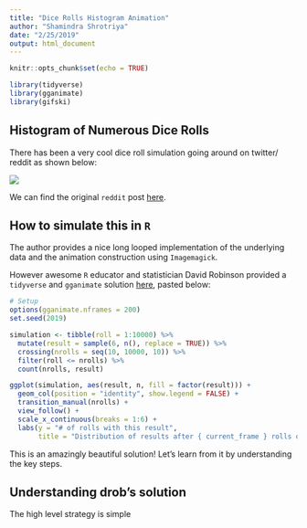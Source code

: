 ```yaml
---
title: "Dice Rolls Histogram Animation"
author: "Shamindra Shrotriya"
date: "2/25/2019"
output: html_document
---
```


```r
knitr::opts_chunk$set(echo = TRUE)
```

```r
library(tidyverse)
library(gganimate)
library(gifski)
```

## Histogram of Numerous Dice Rolls

There has been a very cool dice roll simulation 
going around on twitter/ reddit as shown below:

![](https://i.redd.it/07gy7gdruei21.gif)

We can find the original `reddit` post [here](https://www.reddit.com/r/dataisbeautiful/comments/au25nq/simulating_6000_die_rolls_visualization_created/).

## How to simulate this in `R`

The author provides a nice long looped implementation of the
underlying data and the animation construction using `Imagemagick`.

However awesome `R` educator and statistician David Robinson provided
a `tidyverse` and `gganimate` solution [here](https://gist.github.com/dgrtwo/d590078aae86e24418a7cf5a9fb31ae3), pasted below:

```r
# Setup
options(gganimate.nframes = 200)
set.seed(2019)

simulation <- tibble(roll = 1:10000) %>%
  mutate(result = sample(6, n(), replace = TRUE)) %>%
  crossing(nrolls = seq(10, 10000, 10)) %>%
  filter(roll <= nrolls) %>%
  count(nrolls, result)

ggplot(simulation, aes(result, n, fill = factor(result))) +
  geom_col(position = "identity", show.legend = FALSE) +
  transition_manual(nrolls) +
  view_follow() +
  scale_x_continuous(breaks = 1:6) +
  labs(y = "# of rolls with this result",
       title = "Distribution of results after { current_frame } rolls of a six-sided die")
```

This is an amazingly beautiful solution! Let's learn from it by understanding
the key steps.

## Understanding drob's solution

The high level strategy is simple

```r

```







